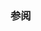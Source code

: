 {{cpp/numeric/math/binary_is|islessequal
|description=确定浮点数 {{c|x}} 是否小于或等于浮点数 {{c|y}}，而不设置浮点数异常。
|condition={{c|1=x &lt;= y}}
|note=
如果一或两个实参为 NaN，那么浮点数的内建 {{c/core|1=operator&lt;=}} 可能会引发 {{lc|FE_INVALID}}。此函数是 {{c/core|1=operator&lt;=}} 的“安静”版本。
}}

===参阅===
{{dsc begin}}
{{dsc inc|cpp/utility/functional/dsc less_equal}}
{{dsc inc|cpp/numeric/math/dsc isgreaterequal}}
{{dsc see c|c/numeric/math/islessequal}}
{{dsc end}}

{{langlinks|de|en|es|fr|it|ja|pt|ru}}